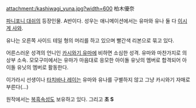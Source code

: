 attachment:/kashiwagi_yuna.jpg?width=600
柏木優奈

[[파니포니 대쉬]]의 등장인물. A반이다. 성우는 애니메이션에서는 유마와 유나 둘 다 [[이시게 사와]].

유나는 오른쪽 사이드 테일 형의 머리를 하고 있으며 빨간색 리본으로 묶고 있다.

어른스러운 성격의 언니인 [[카시와기 유마]]에 비하면 소심한 성격. 유마와 마찬가지로 의상부 소속. 모모구미에서는 유마가 마음대로 응모한 아이돌 유닛의 멤버로 합격되어 아이돌 유닛의 멤버로 활동한다.

이가라시 선생이나 [[타치바나 레이]]는 유마와 유나를 구별하지 않고 그냥 카시와기 자매로 부른다(...)

원작에서는 [[복흑]]속성도 보유하고 있다. 그리고 '''초 S'''
